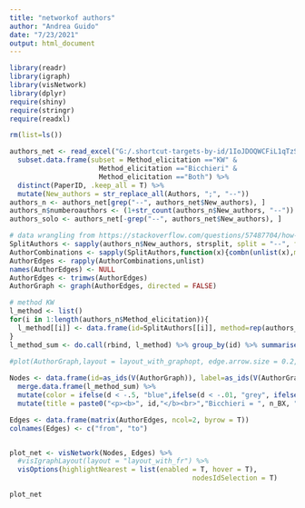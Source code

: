 ```yaml
---
title: "networkof authors"
author: "Andrea Guido"
date: "7/23/2021"
output: html_document
---
```


```r
library(readr)
library(igraph)
library(visNetwork)
library(dplyr)
require(shiny)
require(stringr)
require(readxl)

rm(list=ls())

authors_net <- read_excel("G:/.shortcut-targets-by-id/1IoJDOQWCFiL1qTzSja6byrAlCelNSTsT/Meta-analysis beliefs/Social Norms meta.xlsx", sheet = "ALL") %>%
  subset.data.frame(subset = Method_elicitation =="KW" & 
                      Method_elicitation =="Bicchieri" & 
                      Method_elicitation =="Both") %>%
  distinct(PaperID, .keep_all = T) %>%
  mutate(New_authors = str_replace_all(Authors, ";", "--"))
authors_n <- authors_net[grep("--", authors_net$New_authors), ]
authors_n$numberoauthors <- (1+str_count(authors_n$New_authors, "--"))
authors_solo <- authors_net[-grep("--", authors_net$New_authors), ]

# data wrangling from https://stackoverflow.com/questions/57487704/how-to-split-a-string-of-author-names-by-comma-into-a-data-frame-and-generate-an
SplitAuthors <- sapply(authors_n$New_authors, strsplit, split = "--", fixed = TRUE)
AuthorCombinations <- sapply(SplitAuthors,function(x){combn(unlist(x),m = 2)})
AuthorEdges <- rapply(AuthorCombinations,unlist)
names(AuthorEdges) <- NULL
AuthorEdges <- trimws(AuthorEdges)
AuthorGraph <- graph(AuthorEdges, directed = FALSE)

# method KW
l_method <- list()
for(i in 1:length(authors_n$Method_elicitation)){
  l_method[[i]] <- data.frame(id=SplitAuthors[[i]], method=rep(authors_n$Method_elicitation[i],authors_n$numberoauthors[i]))
}
l_method_sum <- do.call(rbind, l_method) %>% group_by(id) %>% summarise(n_KW=sum(method=="KW"),
                                                                            n_BX=sum(method=="Bicchieri")) %>% mutate(d=(n_KW-n_BX)/(n_KW+n_BX))
#plot(AuthorGraph,layout = layout_with_graphopt, edge.arrow.size = 0.2, vertex.cex = 0.7, mode = "circle")

Nodes <- data.frame(id=as_ids(V(AuthorGraph)), label=as_ids(V(AuthorGraph))) %>%
  merge.data.frame(l_method_sum) %>% 
  mutate(color = ifelse(d < -.5, "blue",ifelse(d < -.01, "grey", ifelse(d < .5, "green", "red")))) %>% 
  mutate(title = paste0("<p><b>", id,"</b><br>","Bicchieri = ", n_BX, "<br> Krupka = ", n_KW, "</p>"))

Edges <- data.frame(matrix(AuthorEdges, ncol=2, byrow = T))
colnames(Edges) <- c("from", "to")


plot_net <- visNetwork(Nodes, Edges) %>% 
  #visIgraphLayout(layout = "layout_with_fr") %>% 
  visOptions(highlightNearest = list(enabled = T, hover = T), 
                                             nodesIdSelection = T) 

```


```r
plot_net
```

